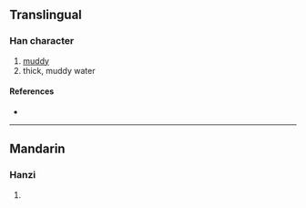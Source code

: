 {{character info/new}}
==Translingual==

===Han character===
{{Han char|rn=85|rad=水|as=22|sn=25|four=30132|canj=EJBV|ids=⿰氵囊}}

# [[muddy]]
# thick, muddy water

====References====
* {{Han ref|kx=0664.090|dkj=18822|dj=1072.330|hdz=31798.040|uh=7062|ud=28770|bh=F8F5|bd=63733}}

----

==Mandarin==

===Hanzi===
{{cmn-hanzi|pin=[[nǎng]] ([[nang3]])|wg=nang<sup>3</sup>}}

# {{defn|lang=cmn|sort=水22}}